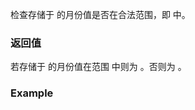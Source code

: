 {{cpp/chrono/month/title|1=ok}}
{{cpp/chrono/month/navbar}}
{{ddcl|since=c++20|
constexpr bool ok() const noexcept;
}}
检查存储于 {{c|*this}} 的月份值是否在合法范围，即 {{closed range|1|12}} 中。

=== 返回值 ===
若存储于 {{c|*this}} 的月份值在范围 {{closed range|1|12}} 中则为 {{c|true}}。否则为 {{c|false}}。

===Example===
{{example
|code=
#include &lt;chrono&gt;
#include &lt;iostream&gt;
 
int main()
{
    for (const unsigned mm : {6u, 0u, 16U})
    {
        std::cout &lt;&lt; mm &lt;&lt; ": ";
        const std::chrono::month m{mm};
        m.ok() ? std::cout &lt;&lt; "月份有效\n"
               : std::cout &lt;&lt; "月份无效\n";
    }
}
|output=
6: 月份有效
0: 月份无效
16: 月份无效
}}

{{langlinks|en|es|ja|ru}}